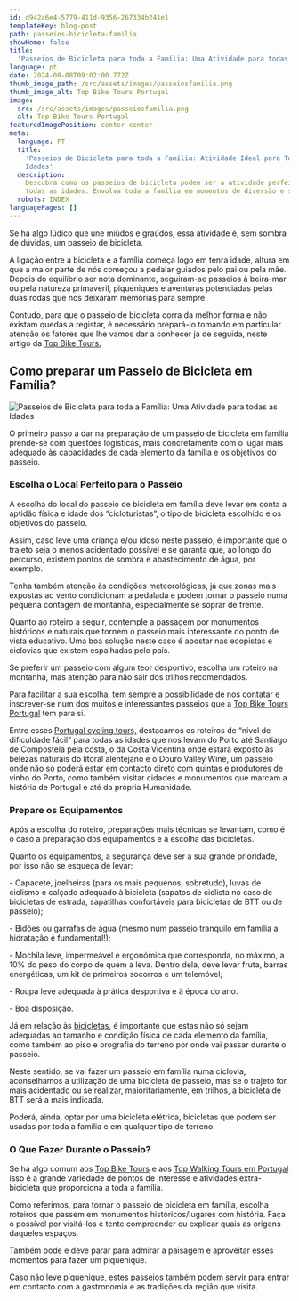 ```yaml
---
id: d942a6e4-5779-411d-9356-267334b241e1
templateKey: blog-post
path: passeios-bicicleta-familia
showHome: false
title:
  'Passeios de Bicicleta para toda a Família: Uma Atividade para todas as Idades'
language: pt
date: 2024-08-08T09:02:00.772Z
thumb_image_path: /src/assets/images/passeiosfamilia.png
thumb_image_alt: Top Bike Tours Portugal
image:
  src: /src/assets/images/passeiosfamilia.png
  alt: Top Bike Tours Portugal
featuredImagePosition: center center
meta:
  language: PT
  title:
    'Passeios de Bicicleta para toda a Família: Atividade Ideal para Todas as
    Idades'
  description:
    Descubra como os passeios de bicicleta podem ser a atividade perfeita para
    todas as idades. Envolva toda a família em momentos de diversão e saúde.
  robots: INDEX
languagePages: []
---
```


Se há algo lúdico que une miúdos e graúdos, essa atividade é, sem sombra de
dúvidas, um passeio de bicicleta.

A ligação entre a bicicleta e a família começa logo em tenra idade, altura em
que a maior parte de nós começou a pedalar guiados pelo pai ou pela mãe. Depois
do equilíbrio ser nota dominante, seguiram-se passeios à beira-mar ou pela
natureza primaveril, piqueniques e aventuras potenciadas pelas duas rodas que
nos deixaram memórias para sempre.

Contudo, para que o passeio de bicicleta corra da melhor forma e não existam
quedas a registar, é necessário prepará-lo tomando em particular atenção os
fatores que lhe vamos dar a conhecer já de seguida, neste artigo da
[Top Bike Tours.](https://topbiketoursportugal.com/pt/)

## Como preparar um Passeio de Bicicleta em Família?

![Passeios de Bicicleta para toda a Família: Uma Atividade para todas as Idades](/src/assets/images/passeiosfamilia.png 'Passeios de Bicicleta para toda a Família: Uma Atividade para todas as Idades')

O primeiro passo a dar na preparação de um passeio de bicicleta em família
prende-se com questões logísticas, mais concretamente com o lugar mais adequado
às capacidades de cada elemento da família e os objetivos do passeio.

### Escolha o Local Perfeito para o Passeio

A escolha do local do passeio de bicicleta em família deve levar em conta a
aptidão física e idade dos “cicloturistas”, o tipo de bicicleta escolhido e os
objetivos do passeio.

Assim, caso leve uma criança e/ou idoso neste passeio, é importante que o
trajeto seja o menos acidentado possível e se garanta que, ao longo do percurso,
existem pontos de sombra e abastecimento de água, por exemplo.

Tenha também atenção às condições meteorológicas, já que zonas mais expostas ao
vento condicionam a pedalada e podem tornar o passeio numa pequena contagem de
montanha, especialmente se soprar de frente.

Quanto ao roteiro a seguir, contemple a passagem por monumentos históricos e
naturais que tornem o passeio mais interessante do ponto de vista educativo. Uma
boa solução neste caso é apostar nas ecopistas e ciclovias que existem
espalhadas pelo país.

Se preferir um passeio com algum teor desportivo, escolha um roteiro na
montanha, mas atenção para não sair dos trilhos recomendados.

Para facilitar a sua escolha, tem sempre a possibilidade de nos contatar e
inscrever-se num dos muitos e interessantes passeios que a
[Top Bike Tours Portugal](https://topbiketoursportugal.com/) tem para si.

Entre esses [Portugal cycling tours,](https://topbiketoursportugal.com/)
destacamos os roteiros de “nível de dificuldade fácil” para todas as idades que
nos levam do Porto até Santiago de Compostela pela costa, o da Costa Vicentina
onde estará exposto às belezas naturais do litoral alentejano e o Douro Valley
Wine, um passeio onde não só poderá estar em contacto direto com quintas e
produtores de vinho do Porto, como também visitar cidades e monumentos que
marcam a história de Portugal e até da própria Humanidade.

### Prepare os Equipamentos

Após a escolha do roteiro, preparações mais técnicas se levantam, como é o caso
a preparação dos equipamentos e a escolha das bicicletas.

Quanto os equipamentos, a segurança deve ser a sua grande prioridade, por isso
não se esqueça de levar:

\- Capacete, joelheiras (para os mais pequenos, sobretudo), luvas de ciclismo e
calçado adequado à bicicleta (sapatos de ciclista no caso de bicicletas de
estrada, sapatilhas confortáveis para bicicletas de BTT ou de passeio);

\- Bidões ou garrafas de água (mesmo num passeio tranquilo em família a
hidratação é fundamental!);

\- Mochila leve, impermeável e ergonómica que corresponda, no máximo, a 10% do
peso do corpo de quem a leva. Dentro dela, deve levar fruta, barras energéticas,
um kit de primeiros socorros e um telemóvel;

\- Roupa leve adequada à prática desportiva e à época do ano.

\- Boa disposição.

Já em relação às [bicicletas](https://topbiketoursportugal.com/pt/bicicletas/),
é importante que estas não só sejam adequadas ao tamanho e condição física de
cada elemento da família, como também ao piso e orografia do terreno por onde
vai passar durante o passeio.

Neste sentido, se vai fazer um passeio em família numa ciclovia, aconselhamos a
utilização de uma bicicleta de passeio, mas se o trajeto for mais acidentado ou
se realizar, maioritariamente, em trilhos, a bicicleta de BTT será a mais
indicada.

Poderá, ainda, optar por uma bicicleta elétrica, bicicletas que podem ser usadas
por toda a família e em qualquer tipo de terreno.

### O Que Fazer Durante o Passeio?

Se há algo comum aos [Top Bike Tours](https://topbiketoursportugal.com/pt/) e
aos [Top Walking Tours em Portugal](https://topwalkingtoursportugal.com/) isso é
a grande variedade de pontos de interesse e atividades extra-bicicleta que
proporciona a toda a família.

Como referimos, para tornar o passeio de bicicleta em família, escolha roteiros
que passem em monumentos históricos/lugares com história. Faça o possível por
visitá-los e tente compreender ou explicar quais as origens daqueles espaços.

Também pode e deve parar para admirar a paisagem e aproveitar esses momentos
para fazer um piquenique.

Caso não leve piquenique, estes passeios também podem servir para entrar em
contacto com a gastronomia e as tradições da região que visita.
